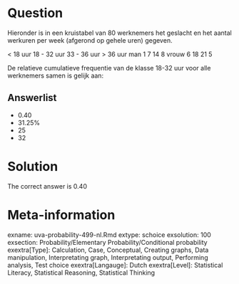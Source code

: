 Question
========

Hieronder is in een kruistabel van 80 werknemers het geslacht en het aantal werkuren per week (afgerond op gehele uren) gegeven.

< 18 uur 18 - 32 uur 33 - 36 uur > 36 uur
man 1 7 14 8
vrouw 6 18 21 5

De relatieve cumulatieve frequentie van de klasse 18-32 uur voor alle werknemers samen is gelijk aan:

Answerlist
----------
* 0.40
* 31.25%
* 25
* 32

Solution
========

The correct answer is  0.40

Meta-information
================
exname: uva-probability-499-nl.Rmd
extype: schoice
exsolution: 100
exsection: Probability/Elementary Probability/Conditional probability
exextra[Type]: Calculation, Case, Conceptual, Creating graphs, Data manipulation, Interpretating graph, Interpretating output, Performing analysis, Test choice
exextra[Langauge]: Dutch
exextra[Level]: Statistical Literacy, Statistical Reasoning, Statistical Thinking
